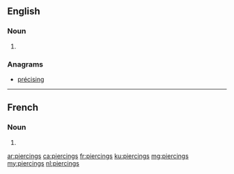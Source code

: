 ==English==

===Noun===
{{head|en|plural}}

# {{plural of|piercing|lang=en}}

===Anagrams===
* [[précising#English|précising]]

----

==French==

===Noun===
{{head|fr|plural|g=?}}

# {{plural of|piercing|lang=fr}}

[[ar:piercings]]
[[ca:piercings]]
[[fr:piercings]]
[[ku:piercings]]
[[mg:piercings]]
[[my:piercings]]
[[nl:piercings]]